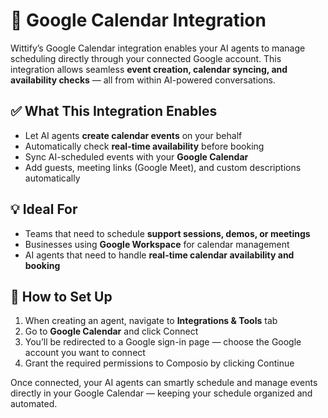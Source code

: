# 📆 Google Calendar Integration

Wittify’s Google Calendar integration enables your AI agents to manage scheduling directly through your connected Google account. This integration allows seamless **event creation, calendar syncing, and availability checks** — all from within AI-powered conversations.

## ✅ What This Integration Enables

- Let AI agents **create calendar events** on your behalf  
- Automatically check **real-time availability** before booking  
- Sync AI-scheduled events with your **Google Calendar**  
- Add guests, meeting links (Google Meet), and custom descriptions automatically

## 💡 Ideal For

- Teams that need to schedule **support sessions, demos, or meetings**  
- Businesses using **Google Workspace** for calendar management  
- AI agents that need to handle **real-time calendar availability and booking**

## 🔧 How to Set Up

1. When creating an agent, navigate to **Integrations & Tools** tab
2. Go to **Google Calendar** and click Connect
3. You’ll be redirected to a Google sign-in page — choose the Google account you want to connect  
4. Grant the required permissions to Composio by clicking Continue

Once connected, your AI agents can smartly schedule and manage events directly in your Google Calendar — keeping your schedule organized and automated.


